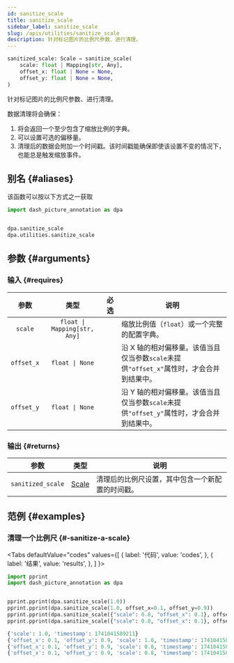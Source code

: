 ```yaml
---
id: sanitize_scale
title: sanitize_scale
sidebar_label: sanitize_scale
slug: /apis/utilities/sanitize_scale
description: 针对标记图片的比例尺参数、进行清理。
---
```





<APITopBar type="func" source="utilities.sanitize_scale" />

```python
sanitized_scale: Scale = sanitize_scale(
    scale: float | Mapping[str, Any],
    offset_x: float | None = None,
    offset_y: float | None = None,
)
```

针对标记图片的比例尺参数、进行清理。

数据清理将会确保：

1. 将会返回一个至少包含了缩放比例的字典。
2. 可以设置可选的偏移量。
3. 清理后的数据会附加一个时间戳。该时间戳能确保即使该设置不变的情况下，也能总是触发缩放事件。

## 别名 {#aliases}

该函数可以按以下方式之一获取

```python
import dash_picture_annotation as dpa


dpa.sanitize_scale
dpa.utilities.sanitize_scale
```

## 参数 {#arguments}

### 输入 {#requires}

|    参数    |             类型             |               必选                | <center>说明</center>                                                                    |
| :--------: | :--------------------------: | :-------------------------------: | ---------------------------------------------------------------------------------------- |
|  `scale`   | `float \| Mapping[str, Any]` | <InlineIcon icon={vsiCheckIcon}/> | 缩放比例值（`float`）或一个完整的配置字典。                                              |
| `offset_x` |       `float \| None`        |                                   | 沿 X 轴的相对偏移量。该值当且仅当参数`scale`未提供`"offset_x"`属性时，才会合并到结果中。 |
| `offset_y` |       `float \| None`        |                                   | 沿 Y 轴的相对偏移量。该值当且仅当参数`scale`未提供`"offset_y"`属性时，才会合并到结果中。 |

### 输出 {#returns}

|       参数        |              类型               | <center>说明</center>                            |
| :---------------: | :-----------------------------: | :----------------------------------------------- |
| `sanitized_scale` | [Scale](../typehints/Scale.mdx) | 清理后的比例尺设置，其中包含一个新配置的时间戳。 |

## 范例 {#examples}

### <IconObjType type="term"/> 清理一个比例尺 {#-sanitize-a-scale}

<Tabs
  defaultValue="codes"
  values={[
    { label: '代码', value: 'codes', },
    { label: '结果', value: 'results', },
  ]
}>

<TabItem value="codes">

```python title="sanitize_scale.py" showLineNumbers
import pprint
import dash_picture_annotation as dpa


pprint.pprint(dpa.sanitize_scale(1.0))
pprint.pprint(dpa.sanitize_scale(1.0, offset_x=0.1, offset_y=0.9))
pprint.pprint(dpa.sanitize_scale({"scale": 0.8, "offset_x": 0.1}, offset_y=0.9))
pprint.pprint(dpa.sanitize_scale({"scale": 0.8, "offset_x": 0.1}, offset_x=0.3, offset_y=0.9))
```

</TabItem>

<TabItem value="results">

```python
{'scale': 1.0, 'timestamp': 1741041589211}
{'offset_x': 0.1, 'offset_y': 0.9, 'scale': 1.0, 'timestamp': 1741041589211}
{'offset_x': 0.1, 'offset_y': 0.9, 'scale': 0.8, 'timestamp': 1741041589211}
{'offset_x': 0.1, 'offset_y': 0.9, 'scale': 0.8, 'timestamp': 1741041589212}
```

</TabItem>

</Tabs>
